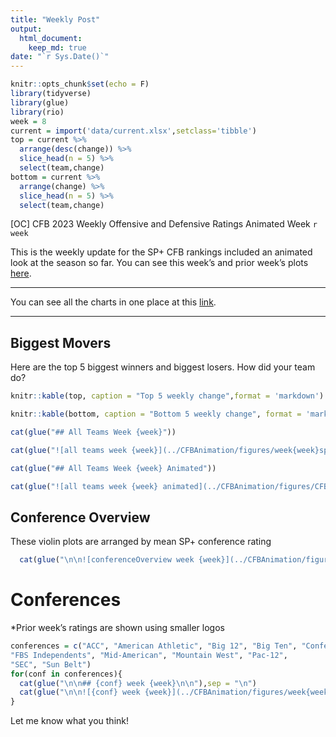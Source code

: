 ```yaml
---
title: "Weekly Post"
output: 
  html_document:
    keep_md: true
date: "`r Sys.Date()`"
---
```


```r
knitr::opts_chunk$set(echo = F)
library(tidyverse)
library(glue)
library(rio)
week = 8
current = import('data/current.xlsx',setclass='tibble')
top = current %>%
  arrange(desc(change)) %>% 
  slice_head(n = 5) %>% 
  select(team,change)
bottom = current %>%
  arrange(change) %>% 
  slice_head(n = 5) %>% 
  select(team,change)
```

[OC] CFB 2023 Weekly Offensive and Defensive Ratings Animated Week `r week`

This is the weekly update for the SP+ CFB rankings included an animated look at the season so far. You can see this week's and prior week's plots [here](https://www.reddit.com/r/CFB/comments/16btt72/oc_cfb_2023_weekly_offensive_and_defensive/?utm_source=share&utm_medium=web2x&context=3).

***

You can see all the charts in one place at this [link](../CFBAnimation/WeeklyPost).

***

## Biggest Movers

Here are the top 5 biggest winners and biggest losers. How did your team do?

```r
knitr::kable(top, caption = "Top 5 weekly change",format = 'markdown')
```

```r
knitr::kable(bottom, caption = "Bottom 5 weekly change", format = 'markdown')
```

```r
cat(glue("## All Teams Week {week}"))
```

```r
cat(glue("![all teams week {week}](../CFBAnimation/figures/week{week}sppcfb.png)"))
```

```r
cat(glue("## All Teams Week {week} Animated"))
```

```r
cat(glue("![all teams week {week} animated](../CFBAnimation/figures/CFBEfficiency-week{week}.gif)"))
```

## Conference Overview

These violin plots are arranged by mean SP+ conference rating

```r
  cat(glue("\n\n![conferenceOverview week {week}](../CFBAnimation/figures/week{week}sppcfbconferences.png)\n\n"),.sep = "\n")
```

# Conferences

*Prior week's ratings are shown using smaller logos

```r
conferences = c("ACC", "American Athletic", "Big 12", "Big Ten", "Conference USA", 
"FBS Independents", "Mid-American", "Mountain West", "Pac-12", 
"SEC", "Sun Belt")
for(conf in conferences){
  cat(glue("\n\n## {conf} week {week}\n\n"),sep = "\n")
  cat(glue("\n\n![{conf} week {week}](../CFBAnimation/figures/week{week}sppcfb-{conf}.png)\n\n"),sep = "\n")
}
```

Let me know what you think!
